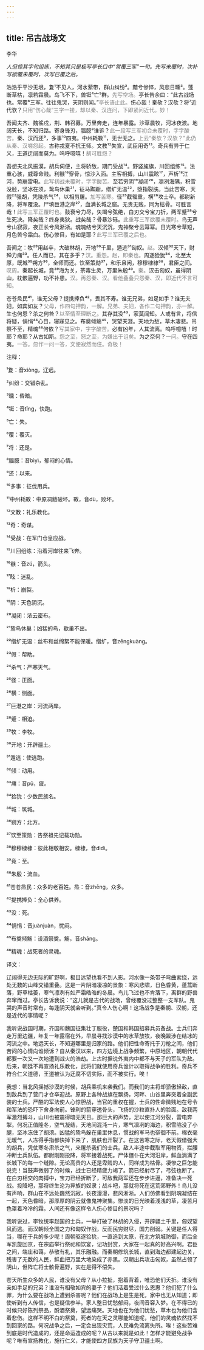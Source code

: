 ```yaml
---
---
---
```

title: 吊古战场文
---




李华





*人但惊其字句组练，不知其只是极写亭长口中“常覆三军”一句。先写未覆时，次补写欲覆未覆时，次写已覆之后。*





浩浩乎平沙无垠，夐¹不见人，河水萦带，群山纠纷²。黯兮惨悴，风悲日曛³。蓬断草枯，凛若霜晨。鸟飞不下，兽铤⁴亡⁵群。<font color=gray font-size=0.8rem>先写空场。</font>亭长告余曰：“此古战场也。常覆⁶三军。往往鬼哭，天阴则闻。”<font color=gray font-size=0.8rem>亭长语止此。</font>伤心哉！秦欤？汉欤？将⁷近代欤？<font color=gray font-size=0.8rem>只用“伤心哉”三字一接，却以秦、汉连问，下即紧问近代。妙！</font>

吾闻夫齐、魏徭戍，荆、韩召募。万里奔走，连年暴露。沙草晨牧，河冰夜渡。地阔天长，不知归路。寄身锋刃，腷臆⁸谁诉？<font color=gray font-size=0.8rem>此一段写三军初合未覆时，字字酸苦。</font>秦、汉而还⁹，多事¹⁰四夷。中州耗斁¹¹，无世无之。<font color=gray font-size=0.8rem>上云“秦欤？汉欤？”此仍从秦、汉嗟怨起。</font>古称戎夏不抗王师。文教¹²失宣，武臣用奇¹³。奇兵有异于仁义，王道迂阔而莫为。呜呼噫嘻！<font color=gray font-size=0.8rem>胡可胜怨？</font>

吾想夫北风振漠，胡兵伺便，主将骄敌，期门受战¹⁴。野竖旄旗，川回组练¹⁵。法重心骇，威尊命贱。利镞¹⁶穿骨，惊沙入面。主客相搏，山川震眩¹⁷，声析¹⁸江河，势崩雷电。<font color=gray font-size=0.8rem>此写初战未覆时，字字酸苦。</font>至若穷阴¹⁹凝闭²⁰，凛冽海隅，积雪没胫，坚冰在须，鸷鸟休巢²¹，征马踟蹰，缯纩无温²²，堕指裂肤。当此苦寒，天假²³强胡，凭陵杀气²⁴，以相剪屠。<font color=gray font-size=0.8rem>加写苦寒。</font>径²⁵截辎重，横²⁶攻士卒。都尉新降，将军覆没。尸填巨港之岸²⁷，血满长城之窟。无贵无贱，同为枯骨。可胜言哉！<font color=gray font-size=0.8rem>此写三军正覆时也。</font>鼓衰兮力尽，矢竭兮弦绝，白刃交兮宝刀折，两军蹙²⁸兮生死决。降矣哉？终身夷狄。战矣哉？骨暴沙砾。<font color=gray font-size=0.8rem>此重写三军欲覆未覆时。</font>鸟无声兮山寂寂，夜正长兮风淅淅。魂魄结兮天沉沉，鬼神聚兮云幂幂。日光寒兮草短，月色苦兮霜白。伤心惨目，有如是耶？<font color=gray font-size=0.8rem>此写三军已覆之后也。</font>

吾闻之：牧²⁹用赵卒，大破林胡，开地³⁰千里，遁逃³¹匈奴。<font color=gray font-size=0.8rem>赵。</font>汉倾³²天下，财殚力痡³³。任人而已，其在多乎？<font color=gray font-size=0.8rem>汉。重怨。赵，即秦也。</font>周逐猃狁³⁴，北至太原，既城³⁵朔方³⁶，全师而还。饮至策勋³⁷，和乐且闲，穆穆棣棣³⁸，君臣之间。<font color=gray font-size=0.8rem>叹周。</font>秦起长城，竟³⁹海为关，荼毒生灵，万里朱殷⁴⁰。<font color=gray font-size=0.8rem>秦。</font>汉击匈奴，虽得阴山，枕骸遍野，功不补患。<font color=gray font-size=0.8rem>汉。再怨秦、汉。看他叠叠只怨秦、汉，即近代不言可知。</font>

苍苍烝民⁴¹，谁无父母？提携捧负⁴²，畏其不寿。谁无兄弟，如足如手？谁无夫妇，如宾如友？<font color=gray font-size=0.8rem>父母，作四句押韵，一解。兄弟、夫妇，各作二句押韵，亦一解。</font>生也何恩？杀之何咎？<font color=gray font-size=0.8rem>以至情至理断之。</font>其存其没⁴³，家莫闻知。人或有言，将信将疑，悁悁⁴⁴心目，寝寐见之。布奠倾觞⁴⁵，哭望天涯。天地为愁，草木凄悲。吊祭不至，精魂⁴⁶何依？<font color=gray font-size=0.8rem>写其家中，字字酸苦。</font>必有凶年，人其流离。呜呼噫嘻！时耶？命耶？从古如斯。<font color=gray font-size=0.8rem>怨之至，怒之至，为嫌出于诅矣。</font>为之奈何？<font color=gray font-size=0.8rem>一问。</font>守在四夷。<font color=gray font-size=0.8rem>一答。忽作一问一答，文便寂然而住。奇极！</font>

注释：

¹夐：音xiòng，辽远。

²纠纷：交错杂乱。

³曛：昏暗。

⁴铤：音tǐng，快跑。

⁵亡：失。

⁶覆：覆灭。

⁷将：还是。

⁸腷臆：音bìyì，郁闷的心情。

⁹还：以来。

¹⁰多事：征伐用兵。

¹¹中州耗斁：中原凋敝破坏。斁，音dù，败坏。

¹²文教：礼乐教化。

¹³奇：奇谋。

¹⁴受战：在军门仓皇应战。

¹⁵川回组练：沿着河岸往来飞奔。

¹⁶镞：音zú，箭头。

¹⁷眩：迷乱。

¹⁸析：崩裂。

¹⁹阴：天色阴沉。

²⁰凝闭：浓云密布。

²¹鸷鸟休巢：凶猛的鸟，歇巢不出。

²²缯纩无温：丝布和丝绵絮不能保暖。缯纩，音zēngkuàng。

²³假：帮助。

²⁴杀气：严寒天气。

²⁵径：正面。

²⁶横：侧面。

²⁷巨港之岸：河流两岸。

²⁸蹙：相迫。

²⁹牧：李牧。

³⁰开地：开辟疆土。

³¹遁逃：使逃跑。

³²倾：动用。

³³痡：音pū，疲。

³⁴猃狁：少数民族名。

³⁵城：筑城。

³⁶朔方：北方。

³⁷饮至策勋：告祭祖先记载功勋。

³⁸穆穆棣棣：彼此相敬相安。棣棣，音dìdì。

³⁹竟：至。

⁴⁰朱殷：流血。

⁴¹苍苍烝民：众多的老百姓。烝：音zhēng，众多。

⁴²提携捧负：全心供养。

⁴³没：死。

⁴⁴悁悁：音juànjuàn，忧闷。

⁴⁵布奠倾觞：设酒祭奠。觞，音shāng。

⁴⁶精魂：战死者的灵魂。

译文：

辽阔得无边无际的旷野啊，极目远望也看不到人影。河水像一条带子弯曲萦绕，远处无数的山峰交错重叠。这是一片阴暗凄凉的景象：寒风悲啸，日色昏黄，蓬蒿断落，野草枯萎，寒气凛冽有如严霜皓皓的冬晨。鸟儿飞过也不肯落下，离群的野兽奔窜而过。亭长告诉我说：“这儿就是古代的战场，曾经覆没过整整一支军队。鬼哭的声音时常有，每逢阴天就会听到。”真令人伤心啊！这场战争是秦朝、汉朝，还是近代的事情呢？

我听说战国时期，齐国和魏国征集壮丁服役，楚国和韩国招募兵员备战。士兵们奔走万里边疆，年复一年露宿在外，早晨寻找沙漠中的水草放牧，夜晚跋涉在结冰的河流之中。地远天长，不知道哪里是归家的路。他们把性命寄托于刀枪之间，他们苦闷的心情向谁倾诉？自从秦汉以来，四方边境上战争频繁，中原地区，朝朝代代都要一次又一次地遭到战火的浩劫。上古时据说外夷内中都不与天子的军队为敌。后来，朝廷不再宣扬礼乐教化，武将们就使用奇兵诡计以取得战争的胜利。奇兵不符合仁义道德，王道被认为迂腐不切实际，而不被实行。唉！

我想：当北风摇撼沙漠的时候，胡兵乘机来袭我们。而我们的主将却骄傲轻敌，直到敌兵到了营门才仓卒迎战。原野上各种战旗在飘扬，河畔、山谷里奔突着全副武装的士兵。严酷的军法使人心惊胆战，当官的重权在握，士兵的性命微贱地在号令和军法的恐吓下舍身向前。锋利的箭穿透骨头，飞扬的沙粒直扑人的脸面。敌我两军激烈搏斗，山川也被震得暗无天日。那巨大的声势，足以使江河分裂，雷电奔掣。何况正值隆冬，空气凝结，天地间混沌一片，寒气凛冽的海边，积雪陷没了小腿，坚冰冻住了胡须。凶猛的鸷鸟躲在巢里休息，惯战的军马也徘徊不前。棉衣毫无暖气，人冻得手指都快掉下来了，肌肤也开裂了。在这苦寒之际，老天假借强大的胡兵，凭仗寒冬肃杀之气，来屠杀我们的士兵。敌人半途中截取军用物资，拦腰冲断士兵队伍。都尉刚刚投降，将军接着战死。尸体僵仆在大河沿岸，鲜血淌满了长城下的每一个缝隙。无论高贵的人还是卑贱的人，同样成为枯骨。凄惨之巨怎能说完！当鼓声微弱了的时候，战士已经精疲力竭了。箭已经射尽了，弓弦也断了。在白刃相交的肉搏中，宝刀已经折断了，可敌我两军还在步步进逼，准备决一死战。投降吧，那将终生沦为异族的奴隶；战斗吧，那就将死在这荒郊野外！鸟儿没有声响，群山在不远处巍然沉寂，长夜漫漫，悲风淅淅。人们仿佛看到阴魂凝结在一起，天色昏暗，那厚厚的阴云就像鬼神聚集。惨淡的日光映着浅浅的草，凄苦月色罩着冷冷的霜。人间还有像这样令人伤心惨目的景况吗？

我听说过，李牧统率赵国的士兵，一举打破了林胡的入侵，开辟疆土千里，匈奴望风而逃。而汉朝倾全国之力和匈奴作战，反而民穷财尽，国力削弱。关键是任人得当，哪在于兵的多少呢！周朝驱逐猃狁，一直追到太原，在北方筑城防御，而后全军凯旋回京，在宗庙举行祭祀和饮宴，记功封赏，大家在一起真的好高兴啊。君臣之间，端庄和蔼，恭敬有礼，其乐融融。而秦朝修筑长城，直到海边都建起边关，残害了无数的人民，鲜血把万里大地染成了赤黑。汉朝出兵攻击匈奴，虽然占领了阴山，但阵亡将士骸骨遍野，实在是得不偿失。

苍天所生众多的人民，谁没有父母？从小拉扯，抱着背着，唯恐他们夭折。谁没有亲如手足的兄弟？谁没有相敬如宾的妻子？他们活着受过什么恩惠？他们犯了什么罪，为什么要在战场上遭到杀害呢？他们在战场上是生是死，家中也无从知道；即使听到有人传信，也是疑信参半。家人整日忧愁郁闷，夜间音容入梦。在不得已的时候只好陈列祭品，酹酒祭奠，望远痛哭。天地也在为他们忧愁，草木也为他们含着悲伤。这样不明不白的祭奠，死者的在天之灵哪能知道呢，他们的灵魂依然找不到回家的路。何况战争之后，一定会出现灾荒，人民难免流离失所。唉！这些苦难到底是时代造成的，还是命运造成的呢？从古以来就是如此！怎样才能避免战争呢？唯有宣扬教化，施行仁义，才能使四方民族为天子守卫疆土啊。